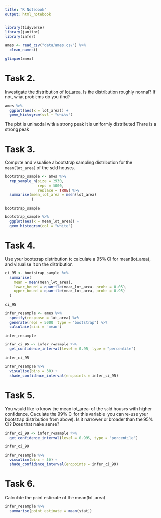 ```yaml
---
title: "R Notebook"
output: html_notebook
---
```


```r
library(tidyverse)
library(janitor)
library(infer)
```

```r
ames <- read_csv("data/ames.csv") %>% 
  clean_names()
```


```r
glimpse(ames)
```

# Task 2.
Investigate the distribution of lot_area. Is the distribution roughly normal? If not, what problems do you find?
```r
ames %>% 
  ggplot(aes(x = lot_area)) +
  geom_histogram(col = "white")
```
The plot is unimodal with a strong peak
It is uniformly distributed
There is a strong peak


# Task 3.
Compute and visualise a bootstrap sampling distribution for the `mean(lot_area)` of the sold houses.
```r
bootstrap_sample <- ames %>% 
  rep_sample_n(size = 2930,
               reps = 5000,
               replace = TRUE) %>% 
  summarise(mean_lot_area = mean(lot_area)
            )

bootstrap_sample
```


```r
bootstrap_sample %>% 
  ggplot(aes(x = mean_lot_area)) +
  geom_histogram(col = "white")
```


# Task 4.
Use your bootstrap distribution to calculate a 95% CI for mean(lot_area), and visualise it on the distribution.
```r
ci_95 <- bootstrap_sample %>% 
  summarise(
    mean = mean(mean_lot_area),
    lower_bound = quantile(mean_lot_area, probs = 0.05),
    upper_bound = quantile(mean_lot_area, probs = 0.95)
  )

ci_95
```


```r
infer_resample <- ames %>% 
  specify(response = lot_area) %>% 
  generate(reps = 5000, type = "bootstrap") %>% 
  calculate(stat = "mean")

infer_resample
```


```r
infer_ci_95 <- infer_resample %>% 
  get_confidence_interval(level = 0.95, type = "percentile")

infer_ci_95
```


```r
infer_resample %>% 
  visualise(bins = 30) +
  shade_confidence_interval(endpoints = infer_ci_95)
```


# Task 5.
You would like to know the mean(lot_area) of the sold houses with higher confidence. Calculate the 99% CI for this variable (you can re-use your bootstrap distribution from above). Is it narrower or broader than the 95% CI? Does that make sense?
```r
infer_ci_99 <- infer_resample %>% 
  get_confidence_interval(level = 0.995, type = "percentile")

infer_ci_99
```


```r
infer_resample %>% 
  visualise(bins = 30) +
  shade_confidence_interval(endpoints = infer_ci_99)
```


# Task 6.
Calculate the point estimate of the mean(lot_area)
```r
infer_resample %>% 
  summarise(point_estimate = mean(stat))
```



